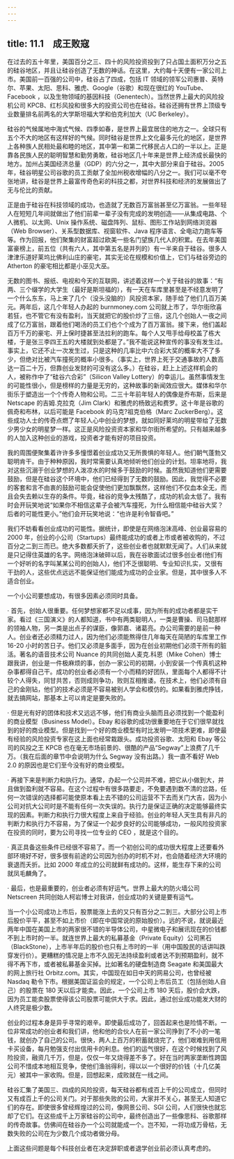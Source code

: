 ```yaml
---
---
---
```

title: 11.1　成王败寇
---



在过去的五十年里，美国百分之三、四十的风险投资投到了只占国土面积万分之五的硅谷地区，并且让硅谷创造了无数的神话。在这里，大约每十天便有一家公司上市。美国前一百强的公司中，硅谷占了四成，包括 IT 领域的领军公司惠普、英特尔、苹果、太阳、思科、雅虎、Google（谷歌）和现在很红的 YouTube、Facebook ，以及生物领域的基因科技（Genentech）。当然世界上最大的风险投机公司 KPCB、红杉风投和很多大的投资公司也在硅谷。硅谷还拥有世界上顶级专业数量排名前两名的大学斯坦福大学和伯克利加大（UC Berkeley）。

硅谷的气候属地中海式气候、四季如春，是世界上最宜居住的地方之一。全球只有五个不大的地区有这样好的气候。同时硅谷是世界上文化最多元化的地区，是世界上各种族人民相处最和睦的地区，其中第一和第二代移民占人口的一半以上。正是靠各民族人民的聪明智慧和勤劳勇敢，硅谷地区几十年来是世界上经济成长最快的地方。加州占美国经济总量（GDP）的六分之一，其中大部分来自于硅谷。2005 年，硅谷明星公司谷歌的员工贡献了全加州税收增幅的八分之一。我们可以毫不夸张地讲，硅谷是世界上最富传奇色彩的科技之都，对世界科技和经济的发展做出了无与伦比的贡献。

正是由于硅谷在科技领域的成功，也造就了无数百万富翁甚至亿万富翁。一些年轻人在短短几年间就做出了他们前辈一辈子没有完成的发明创造——从集成电路、个人微机、以太网、Unix 操作系统、磁盘阵列、鼠标、图形工作站到网络浏览器（Web Browser）、关系型数据库、视窗软件、Java 程序语言、全电动力跑车等等。作为回报，他们聚集的财富超过欧美一些名门望族几代人的积累。在去年美国富豪榜上，前五位（共有六人，其中第五名是并列的）有一半来自于硅谷。很多人津津乐道好莱坞比佛利山庄的豪宅，其实无论在规模和价值上，它们与硅谷旁边的 Atherton 的豪宅相比都是小巫见大巫。

无数的图书、报纸、电视和今天的互联网，讲述着这样一个关于硅谷的故事：“有两、三个缀学的大学生（最好是斯坦福的），有一天在车库里甚至是不经意发明了一个什么东东，马上来了几个（没头没脑的）风投资本家，随手给了他们几百万美元。两年后，这几个年轻人办起的 burnmoney.com 公司就上市了，华尔街欣喜若狂，也不管它有没有盈利，当天就把它的股价炒了三倍，这几个创始人一夜之间成了亿万富翁，跟着他们喝汤的员工们也个个成为了百万富翁。接下来，他们盖起百万千万的豪宅、开上保时捷甚至法拉利的跑车。每个人又甩手给母校盖了栋大楼，于是张三李四王五的大楼就到处都是了。”我不能说这种宣传的事没有发生过。事实上，它还不止一次发生过，只是这种的几率比中六合彩大奖的概率大不了多少，但绝对比被汽车撞死的概率小很多。（事实上，世界上死于交通事故的人数高达一百二十万，但靠创业发财的可没有这么多。）在硅谷，赶上上述这样机会的人，被称作中了“硅谷六合彩”（Silicon Valley Lottery）的幸运儿。虽然事情发生的可能性很小，但是榜样的力量是无穷的，这种故事的新闻效应很大。媒体和华尔街乐于塑造出一个个传奇人物和公司。二三十年前年轻人的偶像是乔布斯，后来是 Netscape 的吉姆.克拉克（Jim Clark）和雅虎的杨致远和费罗。这十年是谷歌的佩奇和布林，以后可能是 Facebook 的马克?祖克伯格（Marc ZuckerBerg）。这些成功人士的传奇点燃了年轻人心中创业的梦想，就如同好莱坞的明星带给了无数少男少女的明星梦一样。这正是风险投资资本家和华尔街所希望的。只有越来越多的人加入这种创业的游戏，投资者才能有好的项目投资。

我的周围便聚集着许许多多憧憬着创业成功又无所畏惧的年轻人。他们朝气蓬勃又聪明肯干。由于种种原因，我时常需要认真地倾听他们创业的计划。坦率地将，我对这些沉溺于创业梦想的人泼凉水的时候多于鼓励的时候。虽然我知道他们更需要鼓励，但是在硅谷这个环境中，他们已经得到了无数的鼓励。因此，我觉得不必要的客套和言不由衷的鼓励可能会促使他们更加飘飘然，这样他们不仅血本全无，而且会失去赖以生存的条件。毕竟，硅谷的竞争太残酷了，成功的机会太低了。我有时会开玩笑地说“如果你不相信这辈子会被汽车撞死，为什么相信能中硅谷大奖？后者的可能性更小。”他们会开玩笑地说：“也许是利令智昏吧。”

我们不妨看看创业成功的可能性。据统计，即使是在网络泡沫高峰、创业最容易的 2000 年，创业的小公司（Startups）最终能成功的或者上市或者被收购的，不过百分之二到三而已。绝大多数都夭折了，这些创业者也就默默无闻了。人们从来就是只记得住英雄的名字。网络泡沫破碎以后，我在谷歌面试过很多创业者(他们有一个好听的名字叫某某公司的创始人)，他们不乏很聪明、专业知识扎实，又很有干劲的人，这些优点远远不能保证他们能成为成功的企业家。但是，其中很多人不适合创业。

一个小公司要想成功，有很多因素必须同时具备。

· 首先，创始人很重要。任何梦想家都不足以成事，因为所有的成功者都是实干家。看过《三国演义》的人都知道，书中有两类聪明人，一类是曹操、司马懿那样的领袖人物，另一类是出点子的谋臣，像郭嘉、诸葛亮。办公司需要的是前一种人。创业者还必须精力过人，因为他们必须能熬得住几年每天在简陋的车库里工作 16-20 小时的苦日子。他们又必须是多面手，因为在创业初期他们必须干所有的脏活。著名的语音技术公司 Nuance 的共同创始人麦克.科恩（Mike Cohen）博士跟我讲，创业是一件极麻烦的事，创办一家公司的初期，小到安装一个传真机这种杂事都得自己干。成功的创业者必须有一个小而精的好团队，里面每个人都得不计较个人得失，同甘共苦，否则成则争功，败则互相推诿。在技术上，他们必须有自己的金刚钻，他们的技术必须是不容易被别人学会和模仿的。如果看到雅虎挣钱，就去搞网站，那基本上可以肯定是要失败的。

· 但是光有好的团体和技术又远远不够，他们有商业头脑而且必须找到一个能盈利的商业模型（Business Model）。Ebay 和谷歌的成功很重要地在于它们很早就找到的好的商业模型。但是找到一个好的商业模型有时比发明一项技术更难，即使最有经验的风险投资专家在这上面也经常栽跟头。成功投资谷歌、太阳和 Ebay 等公司的风投之王 KPCB 也在毫无市场前景的、很酷的产品“Segway”上浪费了几千万。（我在后面的章节中会说明为什么 Segway 没有出路。）我一直不看好 Web 2.0 的原因也是它们至今没有好的商业模型。

· 再接下来是判断力和执行力。通常，办起一个公司并不难，把它从小做到大，并且做到盈利就不容易。在这个过程中有很多路要走，不免要遇到数不清的岔路，任何一次错误的选择都可能使原本看上去不错的公司运营不下去而关门大吉，因为小公司对抗大公司时是不能有任何一次失误的。执行力是保证正确的决定能够最终实现的因素。判断力和执行力很大程度上来自于经验。创业的年轻人天生具有非凡的判断力和执行力不容易，为了保证一个起步良好的公司能够成功，一般风险投资家在投资的同时，要为公司寻找一位专业的 CEO ，就是这个目的。

· 真正具备这些条件已经很不容易了。而一个初创公司的成功很大程度上还要看外部环境好不好，很多很有前途的公司因为创办的时机不对，也会随着经济大环境的衰退而夭折。比如 2000 年成立的公司就鲜有成功的。这样，能生存下来的公司就凤毛麟角了。

· 最后，也是最重要的，创业者必须有好运气。世界上最大的防火墙公司 Netscreen 共同创始人柯岩博士对我讲，创业成功的关键是要有运气。

当一个小公司成功上市后，股票能涨上去的又只有百分之二到三。大部分公司上市后股价平平，甚至不如上市价（即在中国常说的原始股价）。远的不说，就说最近两年中国在美国上市的两家很不错的半导体公司，中星微电子和展讯现在的价钱都不到上市时的一半。就连世界上最大的私募基金（Private Equity）公司黑石（BlackStone），上市半年后的股价也只有上市时的一半（用中国股民的话讲叫跌穿发行价）。更糟糕的情况是上市不久因无法持续盈利或者达不到预期盈利，就不得不再下市，或者被私募基金买掉。比如著名的硬盘制造商 Seagate 和美国最大的网上旅行社 Orbitz.com。其实，中国现在如日中天的网易公司，也曾经被 Nasdaq 勒令下市。根据美国证监会的规定，一个公司上市后员工（包括创始人自己）的股票在 180 天以后才能卖。因此，一个公司上市 180 天后，股价会大跌，因为员工能卖股票使得该公司股票可能供大于求。因此，通过创业成功能发大财的人终究是极少数。

创业的过程本身是异乎寻常的艰辛。即使最后成功了，回首起来也是险情不断。一位非常成功的创业者和我们讲，他和他的合伙人在前一家公司挣到了不小的一笔钱，就创办了自己的公司。很快，两人上百万的积蓄就烧完了，他们艰难到用信用卡买设备，每月勉强支付出信用卡的利息。他们的运气很好，在这个时候找到了风险投资，融资几千万，但是，仅仅一年又烧得差不多了。好在当时两家垄断性跨国公司不惜成本地相互竞争，使他们渔翁得利，得以以一个很好的价钱（十几亿美元）被其中一家收购。但是，回想起来，成败就在一线之间。

硅谷汇集了美国三、四成的风险投资，每天硅谷都有成百上千的公司成立，但同时又有成百上千的公司关门。对于那些失败的公司，大家并不关心，甚至无人知道它们的存在。即使很多曾经辉煌过的公司，像网景公司、SGI 公司，人们很快也就忘却了它们。在这些成千上万家硅谷的公司中，最终创造出了一些像思科、谷歌那样的传奇故事。仿佛间在硅谷办一个公司就能成一个。岂不知，一将功成万骨枯，无数失败的公司在为少数几个成功者做分母。

上面这些问题是每个科技创业者在决定辞职或者退学创业前必须认真考虑的。